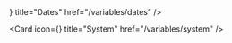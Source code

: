 
<Cards>
  <Card
    icon={<Calendar />}
    title="Dates"
    href="/variables/dates"
  />

  <Card
    icon={<System />}
    title="System"
    href="/variables/system"
  />
</Cards>

